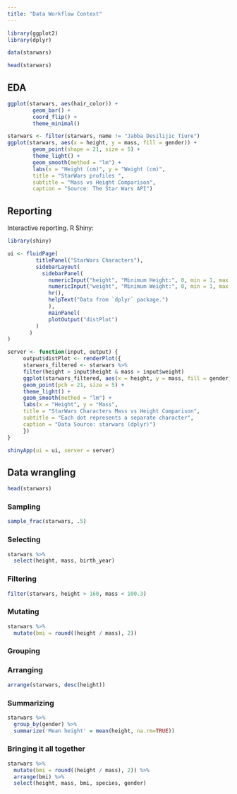```yaml
---
title: "Data Workflow Context"
---
```


```r
library(ggplot2)
library(dplyr)

data(starwars)
```


```r
head(starwars)
```


## EDA

```r
ggplot(starwars, aes(hair_color)) +
        geom_bar() +
        coord_flip() +
        theme_minimal()
```

```r
starwars <- filter(starwars, name != "Jabba Desilijic Tiure")
ggplot(starwars, aes(x = height, y = mass, fill = gender)) +
        geom_point(shape = 21, size = 5) +
        theme_light() +
        geom_smooth(method = "lm") +
        labs(x = "Height (cm)", y = "Weight (cm)",
        title = "StarWars profiles ",
        subtitle = "Mass vs Height Comparison",
        caption = "Source: The Star Wars API")
```

## Reporting

Interactive reporting. R Shiny:


```r
library(shiny)

ui <- fluidPage(
         titlePanel("StarWars Characters"),
         sidebarLayout(
           sidebarPanel(
             numericInput("height", "Minimum Height:", 0, min = 1, max = 1000),
             numericInput("weight", "Minimum Weight:", 0, min = 1, max = 1000),
             hr(),
             helpText("Data from `dplyr` package.")
             ),
             mainPanel(
             plotOutput("distPlot")
         )
       )
)
```

```r
server <- function(input, output) {
     output$distPlot <- renderPlot({
     starwars_filtered <- starwars %>%
     filter(height > input$height & mass > input$weight)
     ggplot(starwars_filtered, aes(x = height, y = mass, fill = gender)) +
     geom_point(pch = 21, size = 5) +
     theme_light() +
     geom_smooth(method = "lm") +
     labs(x = "Height", y = "Mass",
     title = "StarWars Characters Mass vs Height Comparison",
     subtitle = "Each dot represents a separate character",
     caption = "Data Source: starwars (dplyr)")
     })
}
```

```r
shinyApp(ui = ui, server = server)
```

## Data wrangling

```r
head(starwars)
```

### Sampling

```r
sample_frac(starwars, .5)
```
### Selecting

```r
starwars %>%
  select(height, mass, birth_year)
```


### Filtering

```r
filter(starwars, height > 160, mass < 100.3)
```

### Mutating

```r
starwars %>% 
  mutate(bmi = round((height / mass), 2))
```

### Grouping


### Arranging

```r
arrange(starwars, desc(height))
```


### Summarizing


```r
starwars %>%
  group_by(gender) %>%
  summarize('Mean height' = mean(height, na.rm=TRUE))
```


### Bringing it all together

```r
starwars %>% 
  mutate(bmi = round((height / mass), 2)) %>%
  arrange(bmi) %>%
  select(height, mass, bmi, species, gender)
```

